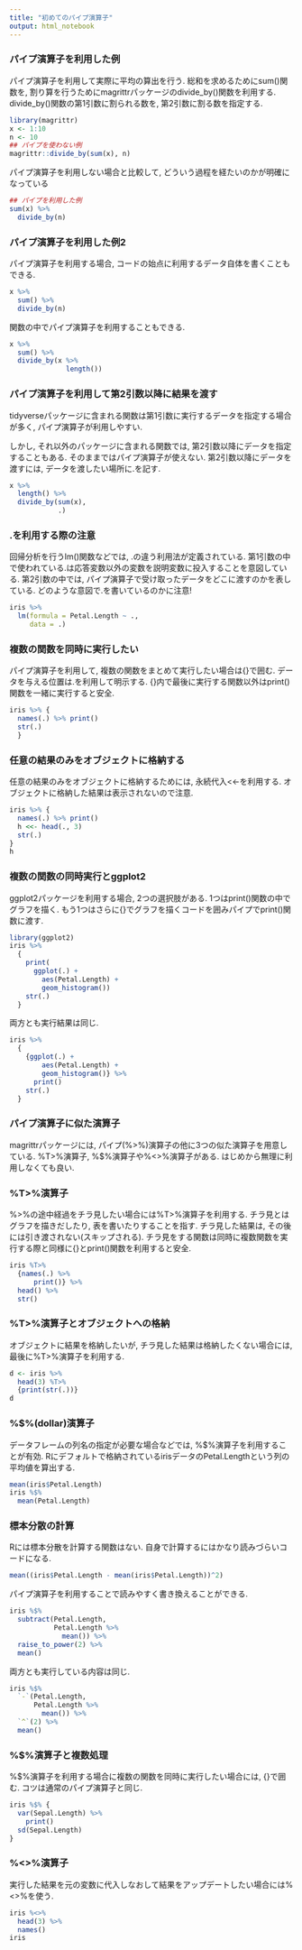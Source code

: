 ```yaml
---
title: "初めてのパイプ演算子"
output: html_notebook
---
```



### パイプ演算子を利用した例

パイプ演算子を利用して実際に平均の算出を行う.
総和を求めるためにsum()関数を, 割り算を行うためにmagrittrパッケージのdivide_by()関数を利用する.
divide_by()関数の第1引数に割られる数を, 第2引数に割る数を指定する.

```r
library(magrittr)
x <- 1:10
n <- 10
## パイプを使わない例
magrittr::divide_by(sum(x), n)
```

パイプ演算子を利用しない場合と比較して, どういう過程を経たいのかが明確になっている

```r
## パイプを利用した例
sum(x) %>% 
  divide_by(n)
```


### パイプ演算子を利用した例2

パイプ演算子を利用する場合, コードの始点に利用するデータ自体を書くこともできる.

```r
x %>% 
  sum() %>% 
  divide_by(n)
```

関数の中でパイプ演算子を利用することもできる.

```r
x %>% 
  sum() %>% 
  divide_by(x %>% 
              length())
```

### パイプ演算子を利用して第2引数以降に結果を渡す

tidyverseパッケージに含まれる関数は第1引数に実行するデータを指定する場合が多く, パイプ演算子が利用しやすい.

しかし, それ以外のパッケージに含まれる関数では, 第2引数以降にデータを指定することもある.
そのままではパイプ演算子が使えない.
第2引数以降にデータを渡すには, データを渡したい場所に.を記す.

```r
x %>% 
  length() %>% 
  divide_by(sum(x),
            .)
```

### .を利用する際の注意

回帰分析を行うlm()関数などでは, .の違う利用法が定義されている.
第1引数の中で使われている.は応答変数以外の変数を説明変数に投入することを意図している.
第2引数の中では, パイプ演算子で受け取ったデータをどこに渡すのかを表している.
どのような意図で.を書いているのかに注意!

```r
iris %>% 
  lm(formula = Petal.Length ~ .,
     data = .)
```

### 複数の関数を同時に実行したい

パイプ演算子を利用して, 複数の関数をまとめて実行したい場合は{}で囲む.
データを与える位置は.を利用して明示する.
{}内で最後に実行する関数以外はprint()関数を一緒に実行すると安全.

```r
iris %>% {
  names(.) %>% print()
  str(.)
  }
```

### 任意の結果のみをオブジェクトに格納する

任意の結果のみをオブジェクトに格納するためには, 永続代入<<-を利用する.
オブジェクトに格納した結果は表示されないので注意.

```r
iris %>% {
  names(.) %>% print()
  h <<- head(., 3)
  str(.)
}
h
```

### 複数の関数の同時実行とggplot2

ggplot2パッケージを利用する場合, 2つの選択肢がある.
1つはprint()関数の中でグラフを描く.
もう1つはさらに{}でグラフを描くコードを囲みパイプでprint()関数に渡す.

```r
library(ggplot2)
iris %>% 
  {
    print(
      ggplot(.) +
        aes(Petal.Length) +
        geom_histogram())
    str(.)
  }
```

両方とも実行結果は同じ.

```r
iris %>% 
  {
    {ggplot(.) +
        aes(Petal.Length) +
        geom_histogram()} %>% 
      print() 
    str(.)
  }
```


### パイプ演算子に似た演算子

magrittrパッケージには, パイプ(%>%)演算子の他に3つの似た演算子を用意している.
%T>%演算子, %$%演算子や%<>%演算子がある.
はじめから無理に利用しなくても良い.

### %T>%演算子

%>%の途中経過をチラ見したい場合には%T>%演算子を利用する.
チラ見とはグラフを描きだしたり, 表を書いたりすることを指す.
チラ見した結果は, その後には引き渡されない(スキップされる).
チラ見をする関数は同時に複数関数を実行する際と同様に{}とprint()関数を利用すると安全.

```r
iris %T>% 
  {names(.) %>% 
      print()} %>% 
  head() %>% 
  str()
```

### %T>%演算子とオブジェクトへの格納

オブジェクトに結果を格納したいが, チラ見した結果は格納したくない場合には, 最後に%T>%演算子を利用する.

```r
d <- iris %>%
  head(3) %T>% 
  {print(str(.))}
d
```

### %$%(dollar)演算子

データフレームの列名の指定が必要な場合などでは, %$%演算子を利用することが有効.
Rにデフォルトで格納されているirisデータのPetal.Lengthという列の平均値を算出する.

```r
mean(iris$Petal.Length)
iris %$% 
  mean(Petal.Length)
```

### 標本分散の計算

Rには標本分散を計算する関数はない.
自身で計算するにはかなり読みづらいコードになる.

```r
mean((iris$Petal.Length - mean(iris$Petal.Length))^2)
```

パイプ演算子を利用することで読みやすく書き換えることができる.
    
```r
iris %$% 
  subtract(Petal.Length,
           Petal.Length %>% 
             mean()) %>% 
  raise_to_power(2) %>% 
  mean()
```

両方とも実行している内容は同じ.

```r
iris %$% 
  `-`(Petal.Length, 
      Petal.Length %>% 
        mean()) %>% 
  `^`(2) %>% 
  mean()
```

### %$%演算子と複数処理

%$%演算子を利用する場合に複数の関数を同時に実行したい場合には, {}で囲む.
コツは通常のパイプ演算子と同じ.

```r
iris %$% {
  var(Sepal.Length) %>% 
    print()
  sd(Sepal.Length)
}
```


### %<>%演算子

実行した結果を元の変数に代入しなおして結果をアップデートしたい場合には%<>%を使う.

```r
iris %<>% 
  head(3) %>% 
  names()
iris
```